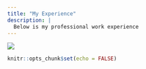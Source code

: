 ```yaml
---
title: "My Experience"
description: |
  Below is my professional work experience
---
```


![](images/Screen%20Shot%202021-05-03%20at%201.07.32%20PM-01.png)

```r
knitr::opts_chunk$set(echo = FALSE)
```
